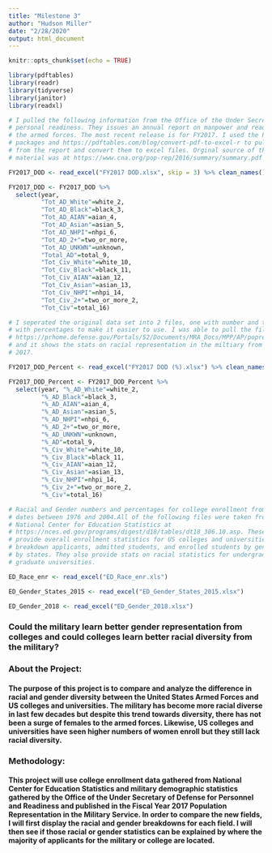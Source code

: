 ```yaml
---
title: "Milestone 3"
author: "Hudson Miller"
date: "2/28/2020"
output: html_document
---
```


```r
knitr::opts_chunk$set(echo = TRUE)
```

``` r
library(pdftables)
library(readr)
library(tidyverse)
library(janitor)
library(readxl)
```

``` r

# I pulled the following information from the Office of the Under Secretary of
# personal readiness. They issues an annual report on manpower and readiness for
# the armed forces. The most recent release is for FY2017. I used the PDFTables
# packages and https://pdftables.com/blog/convert-pdf-to-excel-r to pull tables
# from the report and convert them to excel files. Orginal source of the
# material was at https://www.cna.org/pop-rep/2016/summary/summary.pdf

FY2017_DOD <- read_excel("FY2017 DOD.xlsx", skip = 3) %>% clean_names() %>% slice(1:15)

FY2017_DOD <- FY2017_DOD %>%
  select(year,
         "Tot_AD_White"=white_2,
         "Tot_AD_Black"=black_3,
         "Tot_AD_AIAN"=aian_4,
         "Tot_AD_Asian"=asian_5,
         "Tot_AD_NHPI"=nhpi_6,
         "Tot_AD_2+"=two_or_more,
         "Tot_AD_UNKWN"=unknown,
         "Total_AD"=total_9,
         "Tot_Civ_White"=white_10,
         "Tot_Civ_Black"=black_11,
         "Tot_Civ_AIAN"=aian_12,
         "Tot_Civ_Asian"=asian_13,
         "Tot_Civ_NHPI"=nhpi_14,
         "Tot_Civ_2+"=two_or_more_2,
         "Tot_Civ"=total_16)

# I seperated the original data set into 2 files, one with number and the other
# with percentages to make it easier to use. I was able to pull the file from
# https://prhome.defense.gov/Portals/52/Documents/MRA_Docs/MPP/AP/poprep/2017/Appendix%20D%20-%20(Historical%20Component).pdf
# and it shows the stats on racial representation in the miltiary from 2003 to
# 2017.

FY2017_DOD_Percent <- read_excel("FY2017 DOD (%).xlsx") %>% clean_names()

FY2017_DOD_Percent <- FY2017_DOD_Percent %>%
  select(year, "%_AD_White"=white_2,
         "%_AD_Black"=black_3,
         "%_AD_AIAN"=aian_4,
         "%_AD_Asian"=asian_5,
         "%_AD_NHPI"=nhpi_6,
         "%_AD_2+"=two_or_more,
         "%_AD_UNKWN"=unknown,
         "%_AD"=total_9,
         "%_Civ_White"=white_10,
         "%_Civ_Black"=black_11,
         "%_Civ_AIAN"=aian_12,
         "%_Civ_Asian"=asian_13,
         "%_Civ_NHPI"=nhpi_14,
         "%_Civ_2+"=two_or_more_2,
         "%_Civ"=total_16)

# Racial and Gender numbers and percentages for college enrollment from selected
# dates between 1976 and 2004.All of the following files were taken from the
# National Center for Education Statistics at
# https://nces.ed.gov/programs/digest/d18/tables/dt18_306.10.asp. These 3 files
# provide overall enrollment statistics for US colleges and universities. They
# breakdown applicants, admitted students, and enrolled students by gender and
# by states. They also provide stats on racial statistics for undergrad and
# graduate universities.

ED_Race_enr <- read_excel("ED_Race_enr.xls")

ED_Gender_States_2015 <- read_excel("ED_Gender_States_2015.xlsx")

ED_Gender_2018 <- read_excel("ED_Gender_2018.xlsx")
```

### Could the military learn better gender representation from colleges and could colleges learn better racial diversity from the military?

### About the Project:
#### The purpose of this project is to compare and analyze the difference in racial and gender diversity between the United States Armed Forces and US colleges and universities. The military has become more racial diverse in last few decades but despite this trend towards diversity, there has not been a surge of females to the armed forces. Likewise, US colleges and universities have seen higher numbers of women enroll but they still lack racial diversity. 

### Methodology:
#### This project will use college enrollment data gathered from National Center for Education Statistics and military demographic statistics gathered by the Office of the Under Secretary of Defense for Personnel and Readiness and published in the Fiscal Year 2017 Population Representation in the Military Service. In order to compare the new fields, I will first display the racial and gender breakdowns for each field. I will then see if those racial or gender statistics can be explained by where the majority of applicants for the military or college are located.






